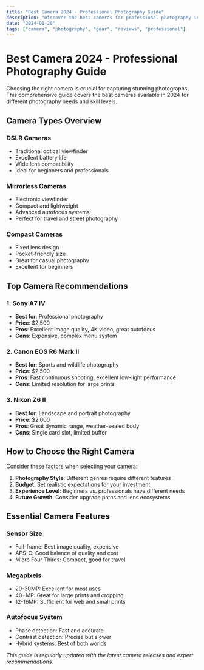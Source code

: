 ```yaml
---
title: "Best Camera 2024 - Professional Photography Guide"
description: "Discover the best cameras for professional photography in 2024. Expert reviews, comparisons, and recommendations for DSLR, mirrorless, and compact cameras."
date: "2024-01-20"
tags: ["camera", "photography", "gear", "reviews", "professional"]
---
```


# Best Camera 2024 - Professional Photography Guide

Choosing the right camera is crucial for capturing stunning photographs. This comprehensive guide covers the best cameras available in 2024 for different photography needs and skill levels.

## Camera Types Overview

### **DSLR Cameras**
- Traditional optical viewfinder
- Excellent battery life
- Wide lens compatibility
- Ideal for beginners and professionals

### **Mirrorless Cameras**
- Electronic viewfinder
- Compact and lightweight
- Advanced autofocus systems
- Perfect for travel and street photography

### **Compact Cameras**
- Fixed lens design
- Pocket-friendly size
- Great for casual photography
- Excellent for beginners

## Top Camera Recommendations

### 1. **Sony A7 IV**
- **Best for**: Professional photography
- **Price**: $2,500
- **Pros**: Excellent image quality, 4K video, great autofocus
- **Cons**: Expensive, complex menu system

### 2. **Canon EOS R6 Mark II**
- **Best for**: Sports and wildlife photography
- **Price**: $2,500
- **Pros**: Fast continuous shooting, excellent low-light performance
- **Cons**: Limited resolution for large prints

### 3. **Nikon Z6 II**
- **Best for**: Landscape and portrait photography
- **Price**: $2,000
- **Pros**: Great dynamic range, weather-sealed body
- **Cons**: Single card slot, limited buffer

## How to Choose the Right Camera

Consider these factors when selecting your camera:

1. **Photography Style**: Different genres require different features
2. **Budget**: Set realistic expectations for your investment
3. **Experience Level**: Beginners vs. professionals have different needs
4. **Future Growth**: Consider upgrade paths and lens ecosystems

## Essential Camera Features

### **Sensor Size**
- Full-frame: Best image quality, expensive
- APS-C: Good balance of quality and cost
- Micro Four Thirds: Compact, good for travel

### **Megapixels**
- 20-30MP: Excellent for most uses
- 40+MP: Great for large prints and cropping
- 12-16MP: Sufficient for web and small prints

### **Autofocus System**
- Phase detection: Fast and accurate
- Contrast detection: Precise but slower
- Hybrid systems: Best of both worlds

*This guide is regularly updated with the latest camera releases and expert recommendations.*
